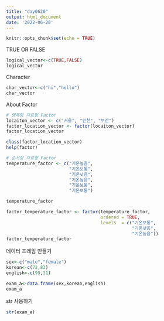 ```yaml
---
title: "day0620"
output: html_document
date: '2022-06-20'
---
```


```r
knitr::opts_chunk$set(echo = TRUE)
```
TRUE OR FALSE
```r
logical_vector<-c(TRUE,FALSE)
logical_vector

```
Character
```r
char_vector<-c("hi","hello")
char_vector
```
About Factor
```r
# 명목형 자료형 Factor
locaiton_vector <- c("서울", "인천", "부산")
factor_location_vector <- factor(locaiton_vector)
factor_location_vector

class(factor_location_vector)
help(factor)

# 순서형 자료형 Factor
temperature_factor <- c("기온높음", 
                        "기온보통", 
                        "기온낮음", 
                        "기온높음", 
                        "기온보통", 
                        "기온보통")

temperature_factor

factor_temperature_factor <- factor(temperature_factor, 
                                    ordered = TRUE, 
                                    levels  = c("기온보통", 
                                                "기온낮음", 
                                                "기온높음"))
factor_temperature_factor

```

데이터 프레임 만들기
```r
sex<-c("male","female")
korean<-c(72,83)
english<-c(99,31)

exam_a<-data.frame(sex,korean,english)
exam_a
```
str 사용하기
```r
str(exam_a)
```


